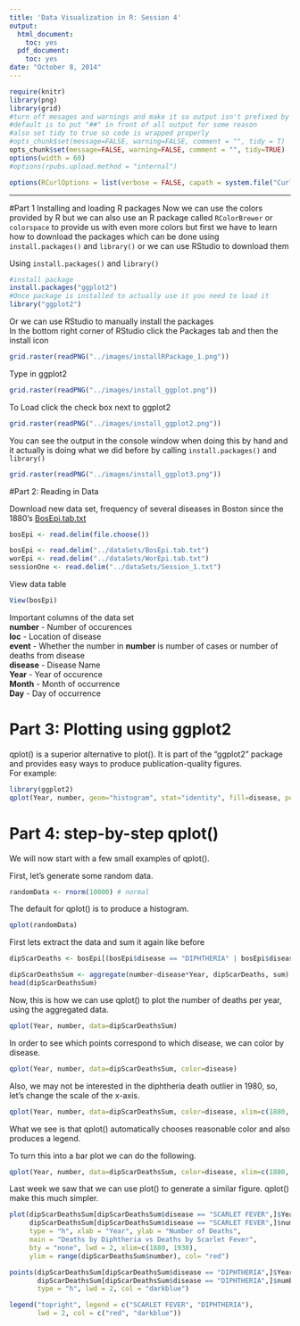 ```yaml
---
title: 'Data Visualization in R: Session 4'
output:
  html_document:
    toc: yes
  pdf_document:
    toc: yes
date: "October 8, 2014"
---
```

```r
require(knitr)
library(png)
library(grid)
#turn off mesages and warnings and make it so output isn't prefixed by anything,
#default is to put "##" in front of all output for some reason
#also set tidy to true so code is wrapped properly 
#opts_chunk$set(message=FALSE, warning=FALSE, comment = "", tidy = T)
opts_chunk$set(message=FALSE, warning=FALSE, comment = "", tidy=TRUE)
options(width = 60)
#options(rpubs.upload.method = "internal")

options(RCurlOptions = list(verbose = FALSE, capath = system.file("CurlSSL", "cacert.pem", package = "RCurl"), ssl.verifypeer = FALSE))

```

************

#Part 1 Installing and loading R packages
Now we can use the colors provided by R but we can also use an R package called `RColorBrewer` or `colorspace` to provide us with even more colors but first we have to learn how to download the packages which can be done using `install.packages()` and `library()` or we can use RStudio to download them 

Using `install.packages()` and `library()`
```r
#install package
install.packages("ggplot2")
#Once package is installed to actually use it you need to load it
library("ggplot2")
```  

Or we can use RStudio to manually install the packages  
In the bottom right corner of RStudio click the Packages tab and then the install icon  
```r
grid.raster(readPNG("../images/installRPackage_1.png"))
```  

Type in ggplot2  

```r
grid.raster(readPNG("../images/install_ggplot.png"))
```  

To Load click the check box next to ggplot2  

```r
grid.raster(readPNG("../images/install_ggplot2.png"))
```  

You can see the output in the console window when doing this by hand and it actually is doing what we did before by calling `install.packages()` and `library()` 

```r
grid.raster(readPNG("../images/install_ggplot3.png"))
```  


#Part 2: Reading in Data

Download new data set, frequency of several diseases in Boston since the 1880's [BosEpi.tab.txt](https://www.dropbox.com/s/mdz49u7hl751ypx/BosEpi.tab.txt?dl=0)

```r
bosEpi <- read.delim(file.choose())
```

```r
bosEpi <- read.delim("../dataSets/BosEpi.tab.txt")
worEpi <- read.delim("../dataSets/WorEpi.tab.txt")
sessionOne <- read.delim("../dataSets/Session_1.txt")
```

View data table 
```r
View(bosEpi)
```

Important columns of the data set  
**number** - Number of occurences  
**loc** - Location of disease  
**event** - Whether the number in **number** is number of cases or number of deaths from disease  
**disease** - Disease Name  
**Year** - Year of occurence   
**Month** - Month of occurrence   
**Day** - Day of occurrence   

# Part 3: Plotting using ggplot2

qplot() is a superior alternative to plot(). It is part of the "ggplot2" package and provides easy ways to produce publication-quality figures.  
For example:

```r
library(ggplot2)
qplot(Year, number, geom="histogram", stat="identity", fill=disease, position="dodge", data=bosEpi[bosEpi$event == "DEATHS",], xlim=c(1885, 1940))
```

# Part 4: step-by-step qplot()

We will now start with a few small examples of qplot().

First, let's generate some random data.

```r
randomData <- rnorm(10000) # normal
```

The default for qplot() is to produce a histogram.

```r
qplot(randomData)
```

First lets extract the data and sum it again like before   
```r
dipScarDeaths <- bosEpi[(bosEpi$disease == "DIPHTHERIA" | bosEpi$disease == "SCARLET FEVER") & bosEpi$event == "DEATHS",]

dipScarDeathsSum <- aggregate(number~disease*Year, dipScarDeaths, sum)
head(dipScarDeathsSum)

```

Now, this is how we can use qplot() to plot the number of deaths per year, using the  aggregated data.

```r
qplot(Year, number, data=dipScarDeathsSum)
```

In order to see which points correspond to which disease, we can color by disease.

```r
qplot(Year, number, data=dipScarDeathsSum, color=disease)
```

Also, we may not be interested in the diphtheria death outlier in 1980, so, let's change the scale of the x-axis.

```r
qplot(Year, number, data=dipScarDeathsSum, color=disease, xlim=c(1880, 1930))
```

What we see is that qplot() automatically chooses reasonable color and also produces a legend.

To turn this into a bar plot we can do the following.

```r
qplot(Year, number, data=dipScarDeathsSum, color=disease, xlim=c(1880, 1930), geom="bar", stat="identity", position="dodge", fill=disease, main = "Deaths by Diphtheria vs Deaths by Scarlet Fever", xlab = "Year", ylab = "Number of Deaths")
```

Last week we saw that we can use plot() to generate a similar figure. qplot() make this much simpler.

```r
plot(dipScarDeathsSum[dipScarDeathsSum$disease == "SCARLET FEVER",]$Year,
     dipScarDeathsSum[dipScarDeathsSum$disease == "SCARLET FEVER",]$number,
     type = "h", xlab = "Year", ylab = "Number of Deaths", 
     main = "Deaths by Diphtheria vs Deaths by Scarlet Fever",
     bty = "none", lwd = 2, xlim=c(1880, 1930), 
     ylim = range(dipScarDeathsSum$number), col= "red")  

points(dipScarDeathsSum[dipScarDeathsSum$disease == "DIPHTHERIA",]$Year + 0.5,
       dipScarDeathsSum[dipScarDeathsSum$disease == "DIPHTHERIA",]$number,
       type = "h", lwd = 2, col = "darkblue") 

legend("topright", legend = c("SCARLET FEVER", "DIPHTHERIA"),
       lwd = 2, col = c("red", "darkblue"))
```



